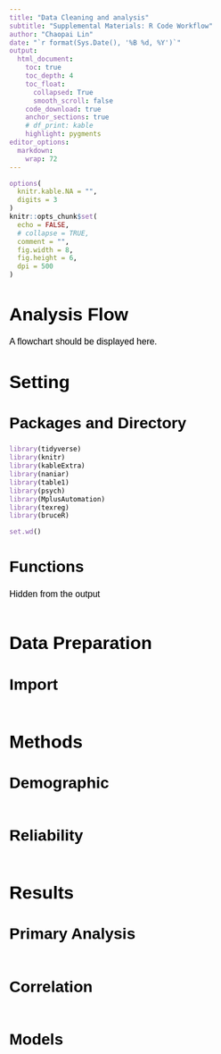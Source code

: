 ```yaml
---
title: "Data Cleaning and analysis"
subtitle: "Supplemental Materials: R Code Workflow"
author: "Chaopai Lin"
date: "`r format(Sys.Date(), '%B %d, %Y')`"
output:
  html_document:
    toc: true
    toc_depth: 4
    toc_float:
      collapsed: True
      smooth_scroll: false
    code_download: true
    anchor_sections: true
    # df_print: kable
    highlight: pygments
editor_options: 
  markdown: 
    wrap: 72
---
```


```{=html}
<style type="text/css">
  body { font-family: "Source Sans Pro", Arial, sans-serif;
         font-size: 14px; color: #000;}
  #header { text-align: center; }
  h1, h2, h3 { font-weight: bold; }
  h1.title { font-size: 34px; }
  h1 { font-size: 32px; }
  h2 { font-size: 28px; }
  h3 { font-size: 24px; }
  h4 { font-size: 20px; }
  #TOC li { font-size: 18px; line-height: 1.25; }
  p, li, button span { font-size: 16px; }
  .table { table-layout: fixed; width: auto; margin: 1em auto; }
  .table thead { background-color: #f0f0f0; }
  .table tr.even { background-color: #f5f5f5; }
  .table { border-top: 1px solid #111; border-bottom: 1px solid #111; }
  .table thead tr th { border-bottom-width: 0px; line-height: 1.2; }
  .table tbody tr td { border-top-width: 0px; line-height: 1.2; }
  pre code { font-family: "Consolas", "Monaco", monospace;}
  pre code span.do { font-weight: bold; }
  pre code span.fu { color: #8959a8; }
</style>
```

```r
options(
  knitr.kable.NA = "",
  digits = 3
)
knitr::opts_chunk$set(
  echo = FALSE,
  # collapse = TRUE,
  comment = "",
  fig.width = 8,
  fig.height = 6,
  dpi = 500
)
```

#  Analysis Flow
A flowchart should be displayed here.

# Setting
## Packages and Directory

```r
library(tidyverse)
library(knitr)
library(kableExtra)
library(naniar)
library(table1)
library(psych)
library(MplusAutomation)
library(texreg)
library(bruceR)

set.wd()
```


## Functions
Hidden from the output

```r

```


# Data Preparation
## Import

```r

```


# Methods
## Demographic

```r

```

## Reliability

```r

```


# Results
## Primary Analysis

```r

```

## Correlation

```r

```

## Models
```r

```

